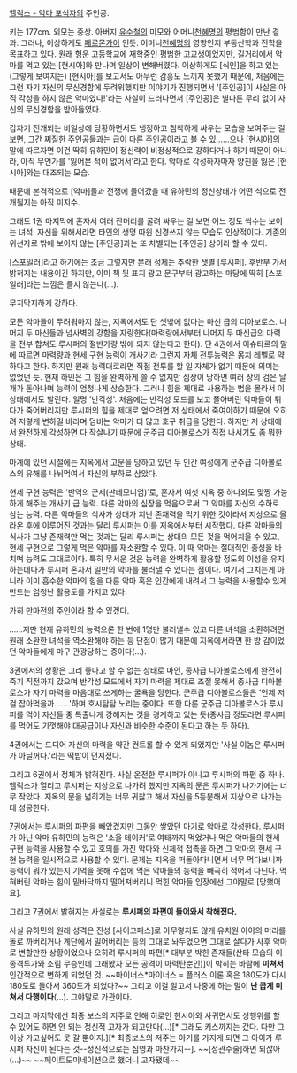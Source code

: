 [[헬릭스 - 악마 포식자]]의 주인공.

키는 177cm. 외모는 중상. 아버지 [[유수철]]의 미모와 어머니[[천혜명]]의 평범함이 만난 결과. 그러나, 이상하게도 [[페로몬]]가이 인듯. 어머니[[천혜명]]의 영향인지 부동산학과 진학을 목표하고 있다.
원래 형운 고등학교에 재학중인 평범한 고교생이었지만, 길거리에서 악마를 먹고 있는 [현시아]와 만나며 일상이 변해버렸다.
이상하게도 [식인]을 하고 있는 (그렇게 보여지는) [현시아]를 보고서도 아무런 감흥도 느끼지 못했기 때문에, 처음에는 그런 자기 자신의 무신경함에 두려워했지만 이야기가 진행되면서 '[주인공]이 사실은 아직 각성을 하지 않은 악마였다!'라는 사실이 드러나면서 [주인공]은 별다른 무리 없이 자신의 무신경함을 받아들였다.

갑자기 전개되는 비일상에 당황하면서도 냉정하고 침착하게 싸우는 모습을 보여주는 걸 보면, 그간 찌질한 주인공들과는 급이 다른 주인공이라고 볼 수 있……으나 [현시아]의 말에 따르자면 이건 딱히 유하민이 정신력이 비정상적으로 강하다거나 하기 때문이 아니라, 아직 무언가를 '잃어본 적이 없어서'라고 한다. 악마로 각성하자마자 양친을 잃은 [현시아]와는 대조되는 모습.

때문에 본격적으로 [악마]들과 전쟁에 들어갔을 때 유하민의 정신상태가 어떤 식으로 전개될지는 아직 미지수.

그래도 1권 마지막에 혼자서 여러 잔머리를 굴려 싸우는 걸 보면 어느 정도 싹수는 보이는 녀석. 자신을 위해서라면 타인의 생명 따윈 신경쓰지 않는 모습도 인상적이다. 기존의 위선자로 밖에 보이지 않는 [주인공]과는 또 차별되는 [주인공] 상이라 할 수 있다.

[스포일러]라고 하기에는 조금 그렇지만 본래 정체는 추락한 샛별 [루시퍼]. 후반부 가서 밝혀지는 내용이긴 하지만, 이미 책 뒷 표지 광고 문구부터 광고하는 마당에 딱히 [스포일러]라는 느낌은 들지 않는다(…).

무지막지하게 강하다.

모든 악마들이 두려워마지 않는, 지옥에서도 단 셋밖에 없다는 마신 급의 디아보로스. 나머지 두 마신들과 넘사벽의 강함을 자랑한다(마력량에서부터 나머지 두 마신급의 마력을 전부 합쳐도 루시퍼의 절반가량 밖에 되지 않는다고 한다). 단 4권에서 이슈타르의 말에 따르면 마력량과 현세 구현 능력이 개사기라 그런지 자체 전투능력은 몸치 레벨로 약하다고 한다. 하지만 원래 능력대로라면 직접 전투를 할 일 자체가 없기 때문에 의미는 없었던 듯. 현재 하민은 그 힘을 완벽하게 쓸 수 없지만 심장이 당하면 여러 장의 검은 날개가 돋아나며 능력이 엄청나게 상승한다. 그러나 힘을 제대로 사용하는 법을 몰라서 이 상태에서도 발린다. 일명 '반각성'. 처음에는 반각성 모드를 보고 쫄아버린 악마들이 튀다가 죽어버리지만 루시퍼의 힘을 제대로 얻으려면 저 상태에서 죽여야하기 때문에 오히려 저렇게 변하길 바라며 덤비는 악마가 더 많고 호구 취급을 당한다. 하지만 저 상태에서 완전하게 각성하면 다 작살나기 때문에 군주급 디아볼로스가 직접 나서기도 좀 뭐한 상태.

마계에 있던 시절에는 지옥에서 고문을 당하고 있던 두 인간 여성에게 군주급 디아볼로스의 유해를 나눠먹여서 자신의 부하로 삼았다.

현세 구현 능력은 '반역의 군세(판데모니엄)'로, 혼자서 여섯 지옥 중 하나와도 맞짱 가능하게 해주는 개사기 급 능력. 다른 악마의 심장을 먹음으로써 그 악마를 자신의 수하로 삼는 능력. 다른 악마들의 식사가 상대가 지닌 존재력을 먹기 위한 것이라서 지상으로 올라온 후에 이루어진 것과는 달리 루시퍼는 이를 지옥에서부터 시작했다. 다른 악마들의 식사가 그냥 존재력만 먹는 것과는 달리 루시퍼는 상대의 모든 것을 먹어치울 수 있고, 현세 구현으로 그렇게 먹은 악마를 재소환할 수 있다. 이 때 악마는 절대적인 충성을 바치며 능력도 그대로이다. 특히 무서운 것은 능력을 완벽하게 활용할 정도의 이성을 유지하는데다가 루시퍼 혼자서 일만의 악마를 불러낼 수 있다는 점이다. 여기서 그치는게 아니라 이미 흡수한 악마의 힘을 다른 악마 혹은 인간에게 내려서 그 능력을 사용할수 있게 만드는 엄청난 활용도를 가지고 있다.

가히 만마전의 주인이라 할 수 있겠다.

……지만 현재 유하민의 능력으론 한 번에 1명만 불러낼수 있고 다른 녀석을 소환하려면 원래 소환한 녀석을 역소환해야 하는 등 단점이 많기 때문에 지옥에서라면 한 방 감이었던 악마들에게 마구 관광당하는 중이다(…).

3권에서의 상황은 그리 좋다고 할 수 없는 상태로 마인, 종사급 디아볼로스에게 완전히 죽기 직전까지 갔으며 반각성 모드에서 자기 마력을 제대로 조절 못해서 종사급 디아볼로스가 자기 마력을 마음대로 쓰게하는 굴욕을 당한다. 군주급 디아볼로스들은 '언제 저걸 잡아먹을까…….'하며 호시탐탐 노리는 중이다. 또한 다른 군주급 디아볼로스가 루시퍼를 먹어 자신들 중 특출나게 강해지는 것을 경계하고 있는 듯(종사급 정도라면 루시퍼를 먹어도 기껏해야 대공급이나 자신과 비슷한 수준이 된다고 하는 듯 하다).

4권에서는 드디어 자신의 마력을 약간 컨트롤 할 수 있게 되었지만 '사실 이놈은 루시퍼가 아닐꺼다.'라는 떡밥이 던져졌다.

그리고 6권에서 정체가 밝혀진다. 사실 온전한 루시퍼가 아니고 루시퍼의 파편 중 하나. 헬릭스가 열리고 루시퍼는 지상으로 나가려 했지만 지옥의 문은 루시퍼가 나가기에는 너무 작았다. 지옥의 문을 넓히기는 너무 귀찮고 해서 자신을 5등분해서 지상으로 나가는데 성공한다.

7권에서는 루시퍼의 파편을 빼았겼지만 그동안 쌓았던 마기로 악마로 각성한다. 루시퍼가 아닌 악마 유하민의 능력은 '소울 테이커'로 여태까지 먹었거나 먹은 악마들의 현세 구현 능력을 사용할 수 있고 호의를 가진 악마와 신체적 접촉을 하면 그 악마의 현세 구현 능력을 일시적으로 사용할 수 있다. 문제는 지옥을 떠돌아다니면서 너무 먹다보니까 능력이 뭐가 있는지 기억을 못해 수첩에 먹은 악마들의 능력을 빼곡히 적어서 다닌다. 먹혀버린 악마는 힘이 밑바닥까지 떨어져버리니 먹힌 악마들 입장에선 그야말로 [망했어요].

그리고 7권에서 밝혀지는 사실로는 '''루시퍼의 파편이 들어와서 착해졌다.'''

사실 유하민의 원래 성격은 진성 [사이코패스]로 아무렇지도 않게 유치원 아이의 머리를 돌로 까버리거나 계단에서 밀어버리는 등의 그대로 놔두었으면 그대로 살다가 사후 악마로 변할만한 상황이었으나 오히려 루시퍼의 파편[* 대부분 박힌 존재들(산타 모습의 이종격투가와 소림 무승인데 그래봤자 모든 공격이 마력탄뿐인)]이 박히는 바람에 '''미쳐서''' 인간적으로 변하게 되었던 것. ~~마이너스*마이너스 = 플러스 이론 혹은 180도가 다시 180도로 돌아서 360도가 되었다?~~ 그리고 이걸 알고서 나중에 하는 말이 '''난 곱게 미쳐서 다행이다'''(…). 그야말로 가관이다.

그리고 마지막에선 최종 보스의 저주로 인해 히로인 현시아와 사귀면서도 성행위를 할 수 있어도 하면 안 되는 정신적 고자가 되고만다(…)[* 그래도 키스까지는 갔다. 다만 그 이상 가고싶어도 못 갈 뿐이지.][* 최종보스의 저주는 아기를 가지게 되면 그 아이가 루시퍼 자신이 된다는 것--정신적으로는 심영과 마찬가지--]. ~~[정관수술]하면 되잖아(...)~~ ~~페이트도미네이션으로 했더니 고자됐데~~
